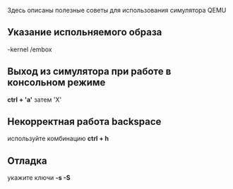 Здесь описаны полезные советы для использования симулятора QEMU

== Указание испольняемого образа ==
-kernel <path>/embox

== Выход из симулятора при работе в консольном режиме ==
''' ctrl + 'a' ''' затем 'X'

== Некорректная работа backspace ==
используйте комбинацию '''ctrl + h'''

== Отладка ==
укажите ключи '''-s -S'''